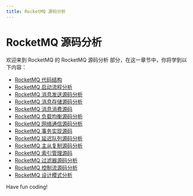 ```yaml
---
title: RocketMQ 源码分析
---
```


# RocketMQ 源码分析

欢迎来到 RocketMQ 的 RocketMQ 源码分析 部分，在这一章节中，你将学到以下内容：

- [RocketMQ 代码结构](./0-rocketmq-code-structure.mdx)
- [RocketMQ 启动流程分析](./1-rocketmq-startup-process-analysis.mdx)
- [RocketMQ 消息发送源码分析](./2-rocketmq-message-sending-source-code.mdx)
- [RocketMQ 消息存储源码分析](./3-rocketmq-message-storage-source-code.mdx)
- [RocketMQ 消息消费源码](./4-rocketmq-message-consumption-source-code.mdx)
- [RocketMQ 负载均衡源码分析](./5-rocketmq-load-balancing-source-code.mdx)
- [RocketMQ 网络通信源码分析](./6-rocketmq-network-communication-source-code.mdx)
- [RocketMQ 事务实现源码](./7-rocketmq-transaction-implementation-source-code.mdx)
- [RocketMQ 延迟队列源码分析](./8-rocketmq-delay-queue-source-code.mdx)
- [RocketMQ 主从复制源码分析](./9-rocketmq-master-slave-copy-source.mdx)
- [RocketMQ 索引管理源码](./10-rocketmq-index-management-source-code.mdx)
- [RocketMQ 过滤器源码分析](./11-rocketmq-filter-source-code.mdx)
- [RocketMQ 控制流源码分析](./12-rocketmq-control-flow-source-code.mdx)
- [RocketMQ 设计模式分析](./13-rocketmq-design-pattern-analysis.mdx)

Have fun coding!